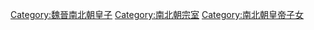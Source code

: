 [[Category:魏晉南北朝皇子|Category:魏晉南北朝皇子]]
[[Category:南北朝宗室|Category:南北朝宗室]]
[[Category:南北朝皇帝子女|Category:南北朝皇帝子女]]